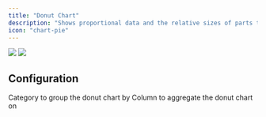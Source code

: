 ```yaml
---
title: "Donut Chart"
description: "Shows proportional data and the relative sizes of parts to a whole as a circular graph with a blank center"
icon: "chart-pie"
---
```

<Frame>
  <img
    className="block dark:hidden"
    src="/images/content/charts/donut-chart-light.png"
  />
  <img
    className="hidden dark:block"
    src="/images/content/charts/donut-chart-dark.png"
/ >
</Frame>

## Configuration

<ResponseField name="Category" type="string or numeric" required>
  Category to group the donut chart by
</ResponseField>

<ResponseField name="Aggregation" type="numeric" required>
  Column to aggregate the donut chart on
</ResponseField>